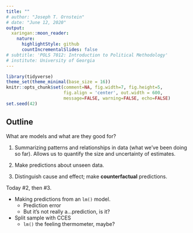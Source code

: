 ```yaml
---
title: ""
# author: "Joseph T. Ornstein"
# date: "June 12, 2020"
output:
  xaringan::moon_reader:
    nature:
      highlightStyle: github
      countIncrementalSlides: false
# subtitle: 'POLS 7012: Introduction to Political Methodology'
# institute: University of Georgia
---
```


<style>

.center-middle {
  margin: 0;
  position: absolute;
  top: 50%;
  left: 50%;
  -ms-transform: translate(-50%, -50%);
  transform: translate(-50%, -50%);
}

</style>

```r
library(tidyverse)
theme_set(theme_minimal(base_size = 16))
knitr::opts_chunk$set(comment=NA, fig.width=7, fig.height=5, 
                      fig.align = 'center', out.width = 600,
                      message=FALSE, warning=FALSE, echo=FALSE)
set.seed(42)
```

## Outline

What are models and what are they good for?

1. Summarizing patterns and relationships in data (what we've been doing so far). Allows us to quantify the size and uncertainty of estimates.

2. Make predictions about unseen data.

3. Distinguish cause and effect; make **counterfactual** predictions.

Today #2, then #3. 

- Making predictions from an `lm()` model.
  - Prediction error
  - But it's not really a...prediction, is it?
- Split sample with CCES
  - `lm()` the feeling thermometer, maybe?